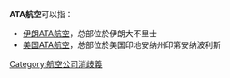 '''ATA航空'''可以指：
* [[伊朗ATA航空|伊朗ATA航空]]，总部位於伊朗大不里士
* [[美国ATA航空|美国ATA航空]]，总部位於美国印地安纳州印第安纳波利斯

{{Disambig|cat=中文非中文混合名称消歧义}}

[[Category:航空公司消歧義|Category:航空公司消歧義]]